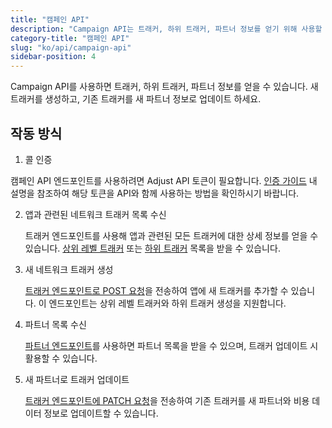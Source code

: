 ```yaml
---
title: "캠페인 API"
description: "Campaign API는 트래커, 하위 트래커, 파트너 정보를 얻기 위해 사용할 수 있습니다."
category-title: "캠페인 API"
slug: "ko/api/campaign-api"
sidebar-position: 4
---
```


Campaign API를 사용하면 트래커, 하위 트래커, 파트너 정보를 얻을 수 있습니다. 새 트래커를 생성하고, 기존 트래커를 새 파트너 정보로 업데이트 하세요.

## 작동 방식

1. 콜 인증

캠페인 API 엔드포인트를 사용하려면 Adjust API 토큰이 필요합니다. [인증 가이드](/ko/api/campaign-api/authentication) 내 설명을 참조하여 해당 토큰을 API와 함께 사용하는 방법을 확인하시기 바랍니다.

2. 앱과 관련된 네트워크 트래커 목록 수신

   트래커 엔드포인트를 사용해 앱과 관련된 모든 트래커에 대한 상세 정보를 얻을 수 있습니다. [상위 레벨 트래커](/ko/api/campaign-api/get-trackers) 또는 [하위 트래커](/ko/api/campaign-api/get-subtrackers) 목록을 받을 수 있습니다.

3. 새 네트워크 트래커 생성

   [트래커 엔드포인트로 POST 요청](/ko/api/campaign-api/create-tracker)을 전송하여 앱에 새 트래커를 추가할 수 있습니다. 이 엔드포인트는 상위 레벨 트래커와 하위 트래커 생성을 지원합니다.

4. 파트너 목록 수신

   [파트너 엔드포인트](/ko/api/campaign-api/get-partners)를 사용하면 파트너 목록을 받을 수 있으며, 트래커 업데이트 시 활용할 수 있습니다.

5. 새 파트너로 트래커 업데이트

   [트래커 엔드포인트에 PATCH 요청](/ko/api/campaign-api/update-tracker)을 전송하여 기존 트래커를 새 파트너와 비용 데이터 정보로 업데이트할 수 있습니다.
